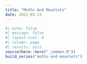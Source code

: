 ```yaml
---
title: "Moths And Moonlets"
date: 2022-03-13
---
```

  
```r
#| echo: false
#| message: false
#| layout-ncol: 4
#| column: page
#| results: asis
source(here::here("_common.R"))
build_series("moths-and-moonlets")
```
